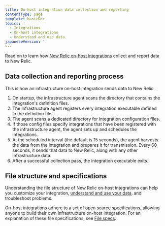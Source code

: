```yaml
---
title: On-host integration data collection and reporting
contentType: page
template: basicDoc
topics:
  - Integrations
  - On-host integrations
  - Understand and use data
japaneseVersion: ''
---
```


Read on to learn how [New Relic on-host integrations](/docs/infrastructure/host-integrations/getting-started/introduction-host-integrations) collect and report data to New Relic.

## Data collection and reporting process

This is how an infrastructure on-host integration sends data to New Relic:

1. On startup, the infrastructure agent scans the directory that contains the integration's definition files.
2. The infrastructure agent registers every integration executable defined in the definition file.
3. The agent scans a dedicated directory for integration configuration files.
4. If those config files specify integrations that have been registered with the infrastructure agent, the agent sets up and schedules the integrations.
5. At the scheduled interval (the default is 15 seconds), the agent harvests the data from the integration and prepares it for transmission. Every 60 seconds, it sends that data to New Relic, along with any other infrastructure data.
6. After a successful collection pass, the integration executable exits.

## File structure and specifications

Understanding the file structure of New Relic on-host integrations can help you customize your integration, [understand and use your data](https://docs.newrelic.com/docs/infrastructure/integrations/find-use-infrastructure-integration-data), and troubleshoot problems.

On-host integrations adhere to a set of open source specifications, allowing anyone to build their own infrastructure on-host integration. For an explanation of these file specifications, see [File specs](https://docs.newrelic.com/docs/integrations/integrations-sdk/file-specifications).

